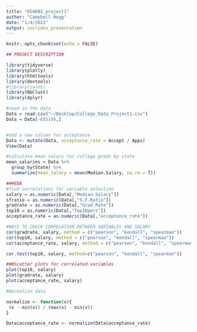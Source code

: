 ```yaml
---
title: "DS4002_project1"
author: "Campbell Hogg"
date: "1/4/2022"
output: ioslides_presentation
---
```


```r
knitr::opts_chunk$set(echo = FALSE)
```


```r

## PROJECT DESCRIPTION

library(tidyverse)
library(plotly)
library(htmltools)
library(devtools)
#library(caret)
library(NbClust)
library(dplyr)
```


```r
#read in the data
Data = read.csv("~/Desktop/College_Data_Project1.csv")
Data = Data[-c(519),]


#add a new column for acceptance
Data <- mutate(Data, acceptance_rate = Accept / Apps)
View(Data)

#calculate mean salary for college grads by state
mean_salaries = Data %>%
  group_by(State) %>%
  summarize(mean_salary = mean(Median.Salary, na.rm = T))

###EDA
#find correlations for variable selection
salary = as.numeric(Data[,"Median.Salary"])
sfratio = as.numeric(Data[,"S.F.Ratio"])
gradrate = as.numeric(Data[,"Grad.Rate"])
top10 = as.numeric(Data[,"Top10perc"])
acceptance_rate = as.numeric(Data[,"acceptance_rate"])

#WAYS TO CHECK CORRELATION BETWEEN VARIABLES AND SALARY
cor(gradrate, salary, method = c("pearson", "kendall", "spearman"))
cor(top10, salary, method = c("pearson", "kendall", "spearman"))
cor(acceptance_rate, salary, method = c("pearson", "kendall", "spearman"))

cor.test(top10, salary, method=c("pearson", "kendall", "spearman"))
```

```r
###Scatter plots for correlated variables
plot(top10, salary)
plot(gradrate, salary)
plot(acceptance_rate, salary)

```

```r
#Normalize data

normalize <- function(x){
 (x - min(x)) / (max(x) - min(x))
}

Data$acceptance_rate <- normalize(Data$acceptance_rate)


```



